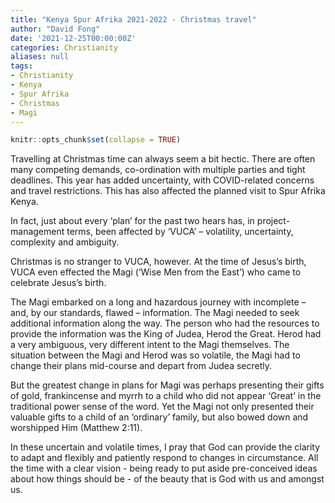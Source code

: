 ```yaml
---
title: "Kenya Spur Afrika 2021-2022 - Christmas travel"
author: "David Fong"
date: '2021-12-25T00:00:00Z'
categories: Christianity
aliases: null
tags:
- Christianity
- Kenya
- Spur Afrika
- Christmas
- Magi
---
```


```r
knitr::opts_chunk$set(collapse = TRUE)
```

Travelling at Christmas time can always seem a bit hectic. There are often many competing demands, co-ordination with multiple parties and tight deadlines. This year has added uncertainty, with COVID-related concerns and travel restrictions. This has also affected the planned visit to Spur Afrika Kenya.

In fact, just about every ‘plan’ for the past two hears has, in project-management terms, been affected by ‘VUCA’ – volatility, uncertainty, complexity and ambiguity.

Christmas is no stranger to VUCA, however. At the time of Jesus’s birth, VUCA even effected the Magi (‘Wise Men from the East’) who came to celebrate Jesus’s birth.

The Magi embarked on a long and hazardous journey with incomplete – and, by our standards, flawed – information. The Magi needed to seek additional information along the way. The person who had the resources to provide the information was the King of Judea, Herod the Great. Herod had a very ambiguous, very different intent to the Magi themselves. The situation between the Magi and Herod was so volatile, the Magi had to change their plans mid-course and depart from Judea secretly.

But the greatest change in plans for Magi was perhaps presenting their gifts of gold, frankincense and myrrh to a child who did not appear ‘Great’ in the traditional power sense of the word. Yet the Magi not only presented their valuable gifts to a child of an ‘ordinary’ family, but also bowed down and worshipped Him (Matthew 2:11).

In these uncertain and volatile times, I pray that God can provide the clarity to adapt and flexibly and patiently respond to changes in circumstance. All the time with a clear vision - being ready to put aside pre-conceived ideas about how things should be - of the beauty that is God with us and amongst us.